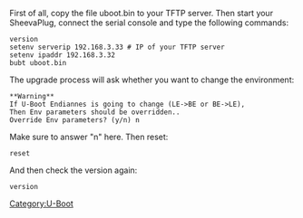 First of all, copy the file uboot.bin to your TFTP server. Then start your SheevaPlug, connect the serial console and type the following commands:

 version
 setenv serverip 192.168.3.33 # IP of your TFTP server
 setenv ipaddr 192.168.3.32
 bubt uboot.bin

The upgrade process will ask whether you want to change the environment:

 **Warning**
 If U-Boot Endiannes is going to change (LE->BE or BE->LE),
 Then Env parameters should be overridden..
 Override Env parameters? (y/n) n

Make sure to answer "n" here. Then reset:

 reset

And then check the version again:
 
 version


[[Category:U-Boot]]